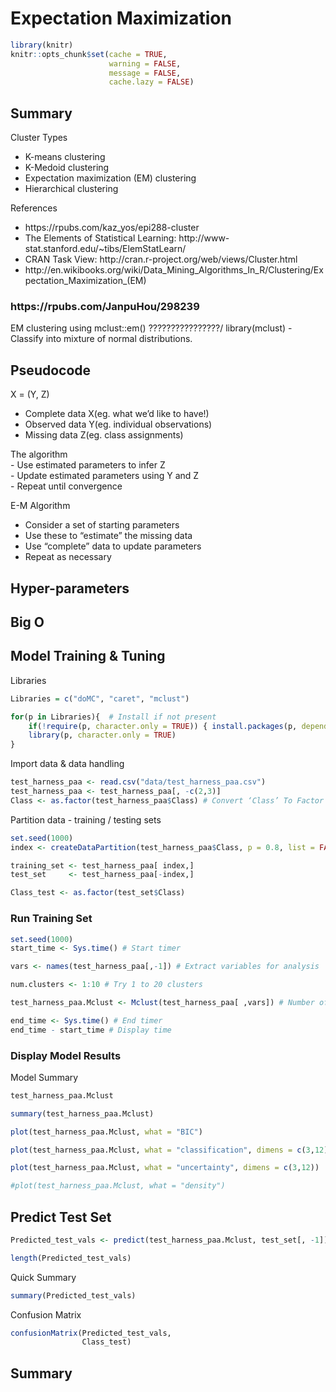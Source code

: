 # Expectation Maximization

```r
library(knitr)
knitr::opts_chunk$set(cache = TRUE, 
                      warning = FALSE, 
                      message = FALSE, 
                      cache.lazy = FALSE)
```

## Summary

Cluster Types    

- K-means clustering  
- K-Medoid clustering  
- Expectation maximization (EM) clustering  
- Hierarchical clustering  

References  

- https://rpubs.com/kaz_yos/epi288-cluster  
- The Elements of Statistical Learning: http://www-stat.stanford.edu/~tibs/ElemStatLearn/  
- CRAN Task View: http://cran.r-project.org/web/views/Cluster.html  
- http://en.wikibooks.org/wiki/Data_Mining_Algorithms_In_R/Clustering/Expectation_Maximization_(EM) 

### https://rpubs.com/JanpuHou/298239

EM clustering using mclust::em() ????????????????/
library(mclust)
- Classify into mixture of normal distributions.  

## Pseudocode

X = (Y, Z)

- Complete data X(eg. what we’d like to have!)  
- Observed data Y(eg. individual observations)  
- Missing data Z(eg. class assignments)  

The algorithm  
- Use estimated parameters to infer Z  
- Update estimated parameters using Y and Z  
- Repeat until convergence  


E-M Algorithm

- Consider a set of starting parameters  
- Use these to “estimate” the missing data  
- Use “complete” data to update parameters  
- Repeat as necessary  


## Hyper-parameters


## Big O


## Model Training & Tuning

Libraries
```r
Libraries = c("doMC", "caret", "mclust")

for(p in Libraries){  # Install if not present
    if(!require(p, character.only = TRUE)) { install.packages(p, dependencies = TRUE) }
    library(p, character.only = TRUE)
}
```

Import data & data handling

```r
test_harness_paa <- read.csv("data/test_harness_paa.csv")
test_harness_paa <- test_harness_paa[, -c(2,3)]
Class <- as.factor(test_harness_paa$Class) # Convert ‘Class’ To Factor
```

Partition data - training / testing sets
```r
set.seed(1000)
index <- createDataPartition(test_harness_paa$Class, p = 0.8, list = FALSE)

training_set <- test_harness_paa[ index,]
test_set     <- test_harness_paa[-index,]

Class_test <- as.factor(test_set$Class)
```

### Run Training Set 
 
```r
set.seed(1000)
start_time <- Sys.time() # Start timer

vars <- names(test_harness_paa[,-1]) # Extract variables for analysis

num.clusters <- 1:10 # Try 1 to 20 clusters

test_harness_paa.Mclust <- Mclust(test_harness_paa[ ,vars]) # Number of clusters

end_time <- Sys.time() # End timer
end_time - start_time # Display time
```

### Display Model Results

Model Summary

```r
test_harness_paa.Mclust
```

```r
summary(test_harness_paa.Mclust)
```

```r
plot(test_harness_paa.Mclust, what = "BIC")
```

```r
plot(test_harness_paa.Mclust, what = "classification", dimens = c(3,12))
```

```r
plot(test_harness_paa.Mclust, what = "uncertainty", dimens = c(3,12))
```

```r
#plot(test_harness_paa.Mclust, what = "density")
```

## Predict Test Set

```r
Predicted_test_vals <- predict(test_harness_paa.Mclust, test_set[, -1])

length(Predicted_test_vals)
```

Quick Summary

```r
summary(Predicted_test_vals)
```

Confusion Matrix

```r
confusionMatrix(Predicted_test_vals, 
                Class_test)
```


## Summary









